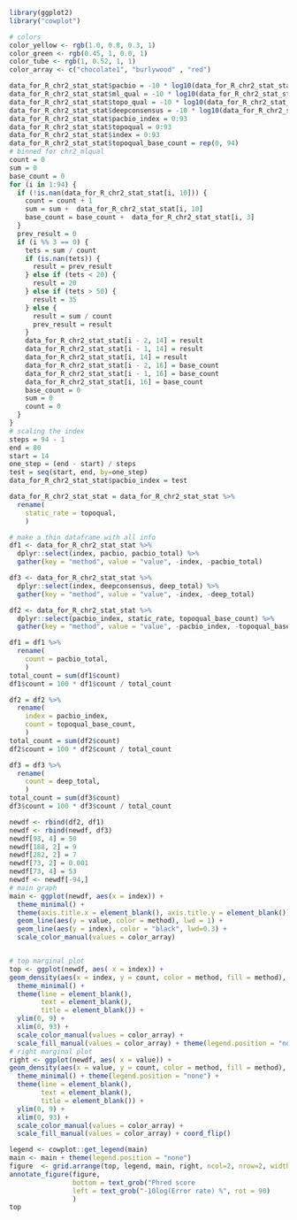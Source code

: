 
```r
library(ggplot2)
library("cowplot")

# colors
color_yellow <- rgb(1.0, 0.8, 0.3, 1)
color_green <- rgb(0.45, 1, 0.0, 1)
color_tube <- rgb(1, 0.52, 1, 1)
color_array <- c("chocolate1", "burlywood" , "red")

data_for_R_chr2_stat_stat$pacbio = -10 * log10(data_for_R_chr2_stat_stat$pacbio_error / data_for_R_chr2_stat_stat$pacbio_total + 0.0000000001)
data_for_R_chr2_stat_stat$ml_qual = -10 * log10(data_for_R_chr2_stat_stat$ml_error / data_for_R_chr2_stat_stat$ml_total + 0.0000000001)
data_for_R_chr2_stat_stat$topo_qual = -10 * log10(data_for_R_chr2_stat_stat$topo_error / data_for_R_chr2_stat_stat$topo_total + 0.0000000001)
data_for_R_chr2_stat_stat$deepconsensus = -10 * log10(data_for_R_chr2_stat_stat$deep_error / data_for_R_chr2_stat_stat$deep_total + 0.00000000001)
data_for_R_chr2_stat_stat$pacbio_index = 0:93
data_for_R_chr2_stat_stat$topoqual = 0:93
data_for_R_chr2_stat_stat$index = 0:93
data_for_R_chr2_stat_stat$topoqual_base_count = rep(0, 94)
# binned for chr2_mlqual
count = 0
sum = 0
base_count = 0
for (i in 1:94) {
  if (!is.nan(data_for_R_chr2_stat_stat[i, 10])) {
    count = count + 1
    sum = sum +  data_for_R_chr2_stat_stat[i, 10]
    base_count = base_count +  data_for_R_chr2_stat_stat[i, 3]
  }
  prev_result = 0
  if (i %% 3 == 0) {
    tets = sum / count
    if (is.nan(tets)) {
      result = prev_result
    } else if (tets < 20) {
      result = 20
    } else if (tets > 50) {
      result = 35
    } else {
      result = sum / count
      prev_result = result
    }
    data_for_R_chr2_stat_stat[i - 2, 14] = result
    data_for_R_chr2_stat_stat[i - 1, 14] = result
    data_for_R_chr2_stat_stat[i, 14] = result
    data_for_R_chr2_stat_stat[i - 2, 16] = base_count
    data_for_R_chr2_stat_stat[i - 1, 16] = base_count
    data_for_R_chr2_stat_stat[i, 16] = base_count
    base_count = 0
    sum = 0
    count = 0
  }
} 
# scaling the index
steps = 94 - 1
end = 80
start = 14
one_step = (end - start) / steps
test = seq(start, end, by=one_step)
data_for_R_chr2_stat_stat$pacbio_index = test

data_for_R_chr2_stat_stat = data_for_R_chr2_stat_stat %>% 
  rename(
    static_rate = topoqual,
    )

# make a thin dataframe with all info
df1 <- data_for_R_chr2_stat_stat %>%
  dplyr::select(index, pacbio, pacbio_total) %>%
  gather(key = "method", value = "value", -index, -pacbio_total)

df3 <- data_for_R_chr2_stat_stat %>%
  dplyr::select(index, deepconsensus, deep_total) %>%
  gather(key = "method", value = "value", -index, -deep_total)

df2 <- data_for_R_chr2_stat_stat %>%
  dplyr::select(pacbio_index, static_rate, topoqual_base_count) %>%
  gather(key = "method", value = "value", -pacbio_index, -topoqual_base_count)

df1 = df1 %>% 
  rename(
    count = pacbio_total,
    )
total_count = sum(df1$count)
df1$count = 100 * df1$count / total_count

df2 = df2 %>% 
  rename(
    index = pacbio_index,
    count = topoqual_base_count,
    )
total_count = sum(df2$count)
df2$count = 100 * df2$count / total_count

df3 = df3 %>% 
  rename(
    count = deep_total,
    )
total_count = sum(df3$count)
df3$count = 100 * df3$count / total_count

newdf <- rbind(df2, df1)
newdf <- rbind(newdf, df3)
newdf[93, 4] = 50
newdf[188, 2] = 9
newdf[282, 2] = 7
newdf[73, 2] = 0.001
newdf[73, 4] = 53
newdf <- newdf[-94,]
# main graph
main <- ggplot(newdf, aes(x = index)) + 
  theme_minimal() +
  theme(axis.title.x = element_blank(), axis.title.y = element_blank()) +
  geom_line(aes(y = value, color = method), lwd = 1) + 
  geom_line(aes(y = index), color = "black", lwd=0.3) +
  scale_color_manual(values = color_array)


# top marginal plot
top <- ggplot(newdf, aes( x = index)) +
geom_density(aes(x = index, y = count, color = method, fill = method), stat="identity", alpha = 0.5) +
  theme_minimal() +
  theme(line = element_blank(),
        text = element_blank(),
        title = element_blank()) +
  ylim(0, 9) +
  xlim(0, 93) +
  scale_color_manual(values = color_array) +
  scale_fill_manual(values = color_array) + theme(legend.position = "none")
# right marginal plot
right <- ggplot(newdf, aes( x = value)) +
geom_density(aes(x = value, y = count, color = method, fill = method), stat="identity", alpha = 0.5) +
  theme_minimal() + theme(legend.position = "none") + 
  theme(line = element_blank(),
        text = element_blank(),
        title = element_blank()) +
  ylim(0, 9) +
  xlim(0, 93) +
  scale_color_manual(values = color_array) +
  scale_fill_manual(values = color_array) + coord_flip()

legend <- cowplot::get_legend(main)
main <- main + theme(legend.position = "none")
figure  <- grid.arrange(top, legend, main, right, ncol=2, nrow=2, widths=c(4, 1), heights=c(1, 4))
annotate_figure(figure,
                bottom = text_grob("Phred score                               "),
                left = text_grob("-10log(Error rate) %", rot = 90)
                )
top
```

